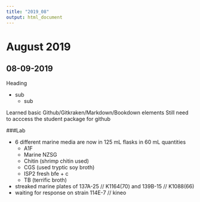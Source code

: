 ```yaml
---
title: "2019_08"
output: html_document
---
```


# August 2019
## 08-09-2019
Heading

- sub
  - sub
  
Learned basic Github/Gitkraken/Markdown/Bookdown elements
Still need to acccess the student package for github

###Lab

- 6 different marine media are now in 125 mL flasks in 60 mL quantities
  - A1F
  - Marine NZSG
  - Chitin (shrimp chitin used)
  - CGS (used tryptic soy broth)
  - ISP2 fresh bfe + c
  - TB (terrific broth)
- streaked marine plates of 137A-25 // K1164(70) and 139B-15 // K1088(66)
- waiting for response on strain 114E-7 // kineo
